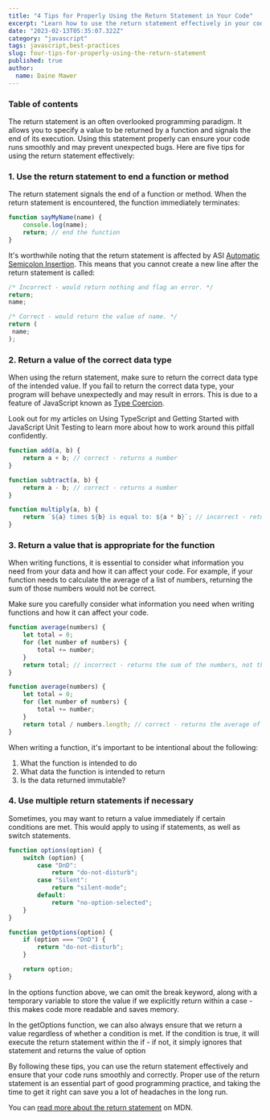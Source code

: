 ```yaml
---
title: "4 Tips for Properly Using the Return Statement in Your Code"
excerpt: "Learn how to use the return statement effectively in your code with these 5 tips. Proper use of the return statement is crucial for ensuring the correct functioning of your programs and can save you from bugs and errors."
date: "2023-02-13T05:35:07.322Z"
category: "javascript"
tags: javascript,best-practices
slug: four-tips-for-properly-using-the-return-statement
published: true
author:
  name: Daine Mawer
---
```


### Table of contents

The return statement is an often overlooked programming paradigm. It allows you to specify a value to be returned by a function and signals the end of its execution. Using this statement properly can ensure your code runs smoothly and may prevent unexpected bugs. Here are five tips for using the return statement effectively:

### 1. Use the return statement to end a function or method

The return statement signals the end of a function or method. When the return statement is encountered, the function immediately terminates:

```js
function sayMyName(name) {
	console.log(name);
	return; // end the function
}
```

It's worthwhile noting that the return statement is affected by ASI [Automatic Semicolon Insertion](https://developer.mozilla.org/en-US/docs/Web/JavaScript/Reference/Lexical_grammar#automatic_semicolon_insertion). This means that you cannot create a new line after the return statement is called:

```js
/* Incorrect - would return nothing and flag an error. */
return;
name;

/* Correct - would return the value of name. */
return (
 name;
);
```

### 2. Return a value of the correct data type

When using the return statement, make sure to return the correct data type of the intended value. If you fail to return the correct data type, your program will behave unexpectedly and may result in errors. This is due to a feature of JavaScript known as [Type Coercion](https://developer.mozilla.org/en-US/docs/Glossary/Type_coercion).

Look out for my articles on Using TypeScript and Getting Started with JavaScript Unit Testing to learn more about how to work around this pitfall confidently.

```js
function add(a, b) {
	return a + b; // correct - returns a number
}

function subtract(a, b) {
	return a - b; // correct - returns a number
}

function multiply(a, b) {
	return `${a} times ${b} is equal to: ${a * b}`; // incorrect - returns a string
}
```

### 3. Return a value that is appropriate for the function

When writing functions, it is essential to consider what information you need from your data and how it can affect your code. For example, if your function needs to calculate the average of a list of numbers, returning the sum of those numbers would not be correct.

Make sure you carefully consider what information you need when writing functions and how it can affect your code.

```js
function average(numbers) {
	let total = 0;
	for (let number of numbers) {
		total += number;
	}
	return total; // incorrect - returns the sum of the numbers, not the average
}

function average(numbers) {
	let total = 0;
	for (let number of numbers) {
		total += number;
	}
	return total / numbers.length; // correct - returns the average of the numbers
}
```

When writing a function, it's important to be intentional about the following:

1. What the function is intended to do
2. What data the function is intended to return
3. Is the data returned immutable?

### 4. Use multiple return statements if necessary

Sometimes, you may want to return a value immediately if certain conditions are met. This would apply to using if statements, as well as switch statements.

```js
function options(option) {
	switch (option) {
		case "DnD":
			return "do-not-disturb";
		case "Silent":
			return "silent-mode";
		default:
			return "no-option-selected";
	}
}

function getOptions(option) {
	if (option === "DnD") {
		return "do-not-disturb";
	}

	return option;
}
```

In the options function above, we can omit the break keyword, along with a temporary variable to store the value if we explicitly return within a case - this makes code more readable and saves memory.

In the getOptions function, we can also always ensure that we return a value regardless of whether a condition is met. If the condition is true, it will execute the return statement within the if - if not, it simply ignores that statement and returns the value of option

By following these tips, you can use the return statement effectively and ensure that your code runs smoothly and correctly. Proper use of the return statement is an essential part of good programming practice, and taking the time to get it right can save you a lot of headaches in the long run.

You can [read more about the return statement](https://developer.mozilla.org/en-US/docs/Web/JavaScript/Reference/Statements/return) on MDN.
